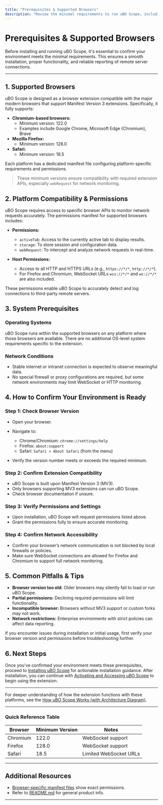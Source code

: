 ```yaml
---
title: "Prerequisites & Supported Browsers"
description: "Review the minimal requirements to run uBO Scope, including supported browsers (Chromium, Firefox, and Safari). Learn about platform compatibility so you can confirm your environment is ready for installation."
---
```


# Prerequisites & Supported Browsers

Before installing and running uBO Scope, it's essential to confirm your environment meets the minimal requirements. This ensures a smooth installation, proper functionality, and reliable reporting of remote server connections.

---

## 1. Supported Browsers

uBO Scope is designed as a browser extension compatible with the major modern browsers that support Manifest Version 3 extensions. Specifically, it fully supports:

- **Chromium-based browsers:**
  - Minimum version: 122.0
  - Examples include Google Chrome, Microsoft Edge (Chromium), Brave
- **Mozilla Firefox:**
  - Minimum version: 128.0
- **Safari:**
  - Minimum version: 18.5


Each platform has a dedicated manifest file configuring platform-specific requirements and permissions.

> These minimum versions ensure compatibility with required extension APIs, especially `webRequest` for network monitoring.

## 2. Platform Compatibility & Permissions

uBO Scope requires access to specific browser APIs to monitor network requests accurately. The permissions manifest for supported browsers includes:

- **Permissions:**
  - `activeTab`: Access to the currently active tab to display results.
  - `storage`: To store session and configuration data.
  - `webRequest`: To intercept and analyze network requests in real-time.

- **Host Permissions:**
  - Access to all HTTP and HTTPS URLs (e.g., `https://*/*`, `http://*/*`).
  - For Firefox and Chromium, WebSocket URLs `wss://*/*` and `ws://*/*` are also included.

These permissions enable uBO Scope to accurately detect and log connections to third-party remote servers.

## 3. System Prerequisites

### Operating Systems

uBO Scope runs within the supported browsers on any platform where those browsers are available. There are no additional OS-level system requirements specific to the extension.

### Network Conditions

- Stable internet or intranet connection is expected to observe meaningful data.
- No special firewall or proxy configurations are required, but some network environments may limit WebSocket or HTTP monitoring.

## 4. How to Confirm Your Environment is Ready

### Step 1: Check Browser Version

- Open your browser.
- Navigate to:

  - Chrome/Chromium: `chrome://settings/help`
  - Firefox: `about:support`
  - Safari: `Safari > About Safari` (from the menu)

- Verify the version number meets or exceeds the required minimum.

### Step 2: Confirm Extension Compatibility

- uBO Scope is built upon Manifest Version 3 (MV3).
- Only browsers supporting MV3 extensions can run uBO Scope.
- Check browser documentation if unsure.

### Step 3: Verify Permissions and Settings

- Upon installation, uBO Scope will request permissions listed above.
- Grant the permissions fully to ensure accurate monitoring.

### Step 4: Confirm Network Accessibility

- Confirm your browser’s network communication is not blocked by local firewalls or policies.
- Make sure WebSocket connections are allowed for Firefox and Chromium to support full network monitoring.

## 5. Common Pitfalls & Tips

- **Browser version too old:** Older browsers may silently fail to load or run uBO Scope.
- **Partial permissions:** Declining required permissions will limit functionality.
- **Incompatible browser:** Browsers without MV3 support or custom forks may not work.
- **Network restrictions:** Enterprise environments with strict policies can affect data reporting.

<Tip>
If you encounter issues during installation or initial usage, first verify your browser version and permissions before troubleshooting further.
</Tip>

## 6. Next Steps

Once you've confirmed your environment meets these prerequisites, proceed to [Installing uBO Scope](/getting-started/installation-basics/installing-ubo-scope) for actionable installation guidance. After installation, you can continue with [Activating and Accessing uBO Scope](/getting-started/getting-up-and-running/initial-launch-activation) to begin using the extension.

---

For deeper understanding of how the extension functions with these platforms, see the [How uBO Scope Works (with Architecture Diagram)](/overview/features-arch/arch-diagram-interop).


---

### Quick Reference Table

| Browser    | Minimum Version | Notes                  |
|------------|-----------------|------------------------|
| Chromium   | 122.0           | WebSocket support      |
| Firefox    | 128.0           | WebSocket support      |
| Safari     | 18.5            | Limited WebSocket URLs |


---

## Additional Resources

- [Browser-specific manifest files](https://github.com/gorhill/uBO-Scope/tree/main/platform) show exact permissions.
- Refer to [README.md](https://github.com/gorhill/uBO-Scope/blob/main/README.md) for general product info.


---